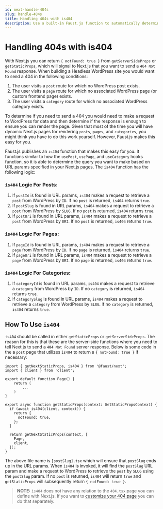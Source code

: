 ```yaml
---
id: next-handle-404s
slug: handle-404s
title: Handling 404s with is404
description: Use a built-in Faust.js function to automatically determine if a page is a 404
---
```


# Handling 404s with is404

With Next.js you can return `{ notFound: true }` from `getServerSideProps` or `getStaticProps`, which will signal to Next.js that you want to send a `404 Not Found` response. When building a Headless WordPress site you would want to send a 404 in the following conditions:

1. The user visits a `post` route for which no WordPress post exists.
1. The user visits a `page` route for which no associated WordPress page (or custom frontend page) exists.
1. The user visits a `category` route for which no associated WordPress category exists.

To determine if you need to send a 404 you would need to make a request to WordPress for data and then determine if the response is enough to ensure you can render the page. Given that most of the time you will have dynamic Next.js pages for rendering `posts`, `pages`, and `categories`, you might think you have to do this work yourself. However, Faust.js makes this easy for you.

Faust.js publishes an `is404` function that makes this easy for you. It functions similar to how the `usePost`, `usePage`, and `useCategory` hooks function, so it is able to determine the query you want to make based on URL params specified in your Next.js pages. The `is404` function has the following logic:

### `is404` Logic For Posts:

1. If `postId` is found in URL params, `is404` makes a request to retrieve a `post` from WordPress by `ID`. If no `post` is returned, `is404` returns `true`.
1. If `postSlug` is found in URL params, `is404` makes a request to retrieve a `post` from WordPress by `SLUG`. If no `post` is returned, `is404` returns `true`.
1. If `postUri` is found in URL params, `is404` makes a request to retrieve a `post` from WordPress by `URI`. If no `post` is returned, `is404` returns `true`.

### `is404` Logic For Pages:

1. If `pageId` is found in URL params, `is404` makes a request to retrieve a `page` from WordPress by `ID`. If no `page` is returned, `is404` returns `true`.
1. If `pageUri` is found in URL params, `is404` makes a request to retrieve a `page` from WordPress by `URI`. If no `page` is returned, `is404` returns `true`.

### `is404` Logic For Categories:

1. If `categoryId` is found in URL params, `is404` makes a request to retrieve a `category` from WordPress by `ID`. If no `category` is returned, `is404` returns `true`.
1. If `categorySlug` is found in URL params, `is404` makes a request to retrieve a `category` from WordPress by `SLUG`. If no `category` is returned, `is404` returns `true`.

## How To Use `is404`

`is404` should be called in either `getStaticProps` or `getServerSideProps`. The reason for this is that these are the server-side functions where you need to tell Next.js to send a `404 Not Found` server response. Below is some code in the a `post` page that utilizes `is404` to return a `{ notFound: true }` if necessary:

```tsx title="src/pages/posts/[postSlug].tsx"
import { getNextStaticProps, is404 } from '@faust/next';
import { client } from 'client';

export default function Page() {
    return (
        ...
    )
}

export async function getStaticProps(context: GetStaticPropsContext) {
  if (await is404(client, context)) {
    return {
      notFound: true,
    };
  }

  return getNextStaticProps(context, {
    Page,
	client,
  });
}
```

The above file name is `[postSlug].tsx` which will ensure that `postSlug` ends up in the URL params. When `is404` is invoked, it will find the `postSlug` URL param and make a request to WordPress to retrieve the `post` by `SLUG` using the `postSlug` param. If no `post` is returned, `is404` will return `true` and `getStaticProps` will subsequently return `{ notFound: true }`.

> **NOTE:** `is404` does not have any relation to the `404.tsx` page you can define with Next.js. If you want to [customize your 404 page](https://nextjs.org/docs/advanced-features/custom-error-page#404-page) you can do that separately.
